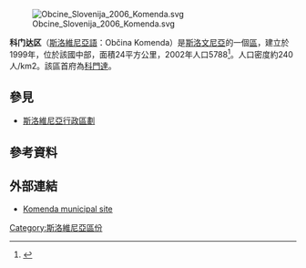 [[File:Obcine_Slovenija_2006_Komenda.svg|right]]

'''科门达区'''（[[斯洛維尼亞語|斯洛維尼亞語]]：Občina Komenda）是[[斯洛文尼亞|斯洛文尼亞]]的一個[[斯洛維尼亞行政區劃|區]]，建立於1999年，位於該國中部，面積24平方公里，2002年人口5788<ref>{{Cite web |url=http://www.stat.si/popis2002/en/ |title=Statistical Office of the Republic of Slovenia, census of 2002 |accessdate=2017-02-03 |archive-date=2016-12-18 |archive-url=https://web.archive.org/web/20161218144633/http://www.stat.si/popis2002/en/ |dead-url=no }}</ref>。人口密度約240人/km2。該區首府為[[科門達|科門達]]。

==參見==
*[[斯洛維尼亞行政區劃|斯洛維尼亞行政區劃]]

==參考資料==
{{Reflist}}

==外部連結==
* [http://www.komenda.si/ Komenda municipal site] {{Wayback|url=http://www.komenda.si/ |date=20170218023408 }} {{sl icon}}

{{Slovenia-geo-stub}}
[[Category:斯洛維尼亞區份|Category:斯洛維尼亞區份]]